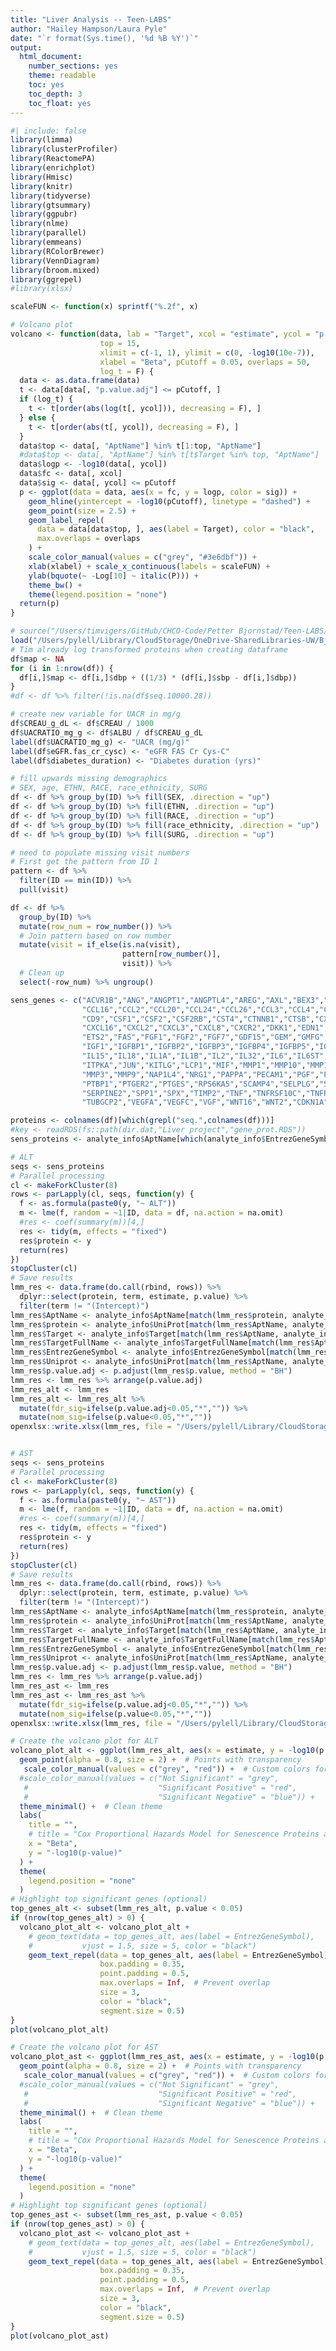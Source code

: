 ```yaml
---
title: "Liver Analysis -- Teen-LABS"
author: "Hailey Hampson/Laura Pyle"
date: "`r format(Sys.time(), '%d %B %Y')`"
output:
  html_document:
    number_sections: yes
    theme: readable
    toc: yes
    toc_depth: 3
    toc_float: yes
---
```


```r
#| include: false
library(limma)
library(clusterProfiler)
library(ReactomePA)
library(enrichplot)
library(Hmisc)
library(knitr)
library(tidyverse)
library(gtsummary)
library(ggpubr)
library(nlme)
library(parallel)
library(emmeans)
library(RColorBrewer)
library(VennDiagram)
library(broom.mixed)
library(ggrepel)
#library(xlsx)
```

```r
scaleFUN <- function(x) sprintf("%.2f", x)

# Volcano plot
volcano <- function(data, lab = "Target", xcol = "estimate", ycol = "p.value",
                    top = 15,
                    xlimit = c(-1, 1), ylimit = c(0, -log10(10e-7)),
                    xlabel = "Beta", pCutoff = 0.05, overlaps = 50,
                    log_t = F) {
  data <- as.data.frame(data)
  t <- data[data[, "p.value.adj"] <= pCutoff, ]
  if (log_t) {
    t <- t[order(abs(log(t[, ycol])), decreasing = F), ]
  } else {
    t <- t[order(abs(t[, ycol]), decreasing = F), ]
  }
  data$top <- data[, "AptName"] %in% t[1:top, "AptName"]
  #data$top <- data[, "AptName"] %in% t[t$Target %in% top, "AptName"]
  data$logp <- -log10(data[, ycol])
  data$fc <- data[, xcol]
  data$sig <- data[, ycol] <= pCutoff
  p <- ggplot(data = data, aes(x = fc, y = logp, color = sig)) +
    geom_hline(yintercept = -log10(pCutoff), linetype = "dashed") +
    geom_point(size = 2.5) +
    geom_label_repel(
      data = data[data$top, ], aes(label = Target), color = "black",
      max.overlaps = overlaps
    ) +
    scale_color_manual(values = c("grey", "#3e6dbf")) +
    xlab(xlabel) + scale_x_continuous(labels = scaleFUN) +
    ylab(bquote(~ -Log[10] ~ italic(P))) +
    theme_bw() +
    theme(legend.position = "none")
  return(p)
}
```


```r
# source("/Users/timvigers/GitHub/CHCO-Code/Petter Bjornstad/Teen-LABS/create_teen_labs_analysis_dataset.R")
load("/Users/pylell/Library/CloudStorage/OneDrive-SharedLibraries-UW/Bjornstad/Biostatistics Core Shared Drive/Teen Labs/Data_Cleaned/analysis_dataset.RData")
# Tim already log transformed proteins when creating dataframe
df$map <- NA
for (i in 1:nrow(df)) {
  df[i,]$map <- df[i,]$dbp + ((1/3) * (df[i,]$sbp - df[i,]$dbp))
}
#df <- df %>% filter(!is.na(df$seq.10000.28))

# create new variable for UACR in mg/g
df$CREAU_g_dL <- df$CREAU / 1000
df$UACRATIO_mg_g <- df$ALBU / df$CREAU_g_dL  
label(df$UACRATIO_mg_g) <- "UACR (mg/g)"
label(df$eGFR.fas_cr_cysc) <- "eGFR FAS Cr Cys-C"
label(df$diabetes_duration) <- "Diabetes duration (yrs)"

# fill upwards missing demographics
# SEX, age, ETHN, RACE, race_ethnicity, SURG
df <- df %>% group_by(ID) %>% fill(SEX, .direction = "up")
df <- df %>% group_by(ID) %>% fill(ETHN, .direction = "up")
df <- df %>% group_by(ID) %>% fill(RACE, .direction = "up")
df <- df %>% group_by(ID) %>% fill(race_ethnicity, .direction = "up")
df <- df %>% group_by(ID) %>% fill(SURG, .direction = "up")

# need to populate missing visit numbers
# First get the pattern from ID 1
pattern <- df %>%
  filter(ID == min(ID)) %>%
  pull(visit)

df <- df %>%
  group_by(ID) %>%
  mutate(row_num = row_number()) %>%
  # Join pattern based on row number
  mutate(visit = if_else(is.na(visit), 
                         pattern[row_number()], 
                         visit)) %>%
  # Clean up
  select(-row_num) %>% ungroup()
```

```r
sens_genes <- c("ACVR1B","ANG","ANGPT1","ANGPTL4","AREG","AXL","BEX3","BMP2","BMP6","C3","CCL1","CCL13",
                "CCL16","CCL2","CCL20","CCL24","CCL26","CCL3","CCL4","CCL5","CCL7","CCL8","CD55",
                "CD9","CSF1","CSF2","CSF2RB","CST4","CTNNB1","CTSB","CXCL1","CXCL10","CXCL12",
                "CXCL16","CXCL2","CXCL3","CXCL8","CXCR2","DKK1","EDN1","EGF","EGFR","EREG","ESM1",
                "ETS2","FAS","FGF1","FGF2","FGF7","GDF15","GEM","GMFG","HGF","HMGB1","ICAM1","ICAM3",
                "IGF1","IGFBP1","IGFBP2","IGFBP3","IGFBP4","IGFBP5","IGFBP6","IGFBP7","IL10","IL13",
                "IL15","IL18","IL1A","IL1B","IL2","IL32","IL6","IL6ST","IL7","INHA","IQGAP2","ITGA2",
                "ITPKA","JUN","KITLG","LCP1","MIF","MMP1","MMP10","MMP12","MMP13","MMP14","MMP2",
                "MMP3","MMP9","NAP1L4","NRG1","PAPPA","PECAM1","PGF","PIGF","PLAT","PLAU","PLAUR",
                "PTBP1","PTGER2","PTGES","RPS6KA5","SCAMP4","SELPLG","SEMA3F","SERPINB4","SERPINE1",
                "SERPINE2","SPP1","SPX","TIMP2","TNF","TNFRSF10C","TNFRSF11B","TNFRSF1A","TNFRSF1B",
                "TUBGCP2","VEGFA","VEGFC","VGF","WNT16","WNT2","CDKN1A")

proteins <- colnames(df)[which(grepl("seq.",colnames(df)))]
#key <- readRDS(fs::path(dir.dat,"Liver project","gene_prot.RDS"))
sens_proteins <- analyte_info$AptName[which(analyte_info$EntrezGeneSymbol %in% sens_genes)]

# ALT
seqs <- sens_proteins
# Parallel processing
cl <- makeForkCluster(8)
rows <- parLapply(cl, seqs, function(y) {
  f <- as.formula(paste0(y, "~ ALT"))
  m <- lme(f, random = ~1|ID, data = df, na.action = na.omit)
  #res <- coef(summary(m))[4,]
  res <- tidy(m, effects = "fixed")
  res$protein <- y
  return(res)
})
stopCluster(cl)
# Save results
lmm_res <- data.frame(do.call(rbind, rows)) %>%
  dplyr::select(protein, term, estimate, p.value) %>%
  filter(term != "(Intercept)")
lmm_res$AptName <- analyte_info$AptName[match(lmm_res$protein, analyte_info$AptName)]
lmm_res$protein <- analyte_info$UniProt[match(lmm_res$AptName, analyte_info$AptName)]
lmm_res$Target <- analyte_info$Target[match(lmm_res$AptName, analyte_info$AptName)]
lmm_res$TargetFullName <- analyte_info$TargetFullName[match(lmm_res$AptName, analyte_info$AptName)]
lmm_res$EntrezGeneSymbol <- analyte_info$EntrezGeneSymbol[match(lmm_res$AptName, analyte_info$AptName)]
lmm_res$Uniprot <- analyte_info$UniProt[match(lmm_res$AptName, analyte_info$AptName)]
lmm_res$p.value.adj <- p.adjust(lmm_res$p.value, method = "BH")
lmm_res <- lmm_res %>% arrange(p.value.adj)
lmm_res_alt <- lmm_res
lmm_res_alt <- lmm_res_alt %>%
  mutate(fdr_sig=ifelse(p.value.adj<0.05,"*","")) %>%
  mutate(nom_sig=ifelse(p.value<0.05,"*","")) 
openxlsx::write.xlsx(lmm_res, file = "/Users/pylell/Library/CloudStorage/OneDrive-SharedLibraries-UW/Melissa Leroux - Tommerdahl Bjornstad Files/Liver project/Results/Teen LABS proteins ALT.xlsx")


# AST
seqs <- sens_proteins
# Parallel processing
cl <- makeForkCluster(8)
rows <- parLapply(cl, seqs, function(y) {
  f <- as.formula(paste0(y, "~ AST"))
  m <- lme(f, random = ~1|ID, data = df, na.action = na.omit)
  #res <- coef(summary(m))[4,]
  res <- tidy(m, effects = "fixed")
  res$protein <- y
  return(res)
})
stopCluster(cl)
# Save results
lmm_res <- data.frame(do.call(rbind, rows)) %>%
  dplyr::select(protein, term, estimate, p.value) %>%
  filter(term != "(Intercept)")
lmm_res$AptName <- analyte_info$AptName[match(lmm_res$protein, analyte_info$AptName)]
lmm_res$protein <- analyte_info$UniProt[match(lmm_res$AptName, analyte_info$AptName)]
lmm_res$Target <- analyte_info$Target[match(lmm_res$AptName, analyte_info$AptName)]
lmm_res$TargetFullName <- analyte_info$TargetFullName[match(lmm_res$AptName, analyte_info$AptName)]
lmm_res$EntrezGeneSymbol <- analyte_info$EntrezGeneSymbol[match(lmm_res$AptName, analyte_info$AptName)]
lmm_res$Uniprot <- analyte_info$UniProt[match(lmm_res$AptName, analyte_info$AptName)]
lmm_res$p.value.adj <- p.adjust(lmm_res$p.value, method = "BH")
lmm_res <- lmm_res %>% arrange(p.value.adj)
lmm_res_ast <- lmm_res
lmm_res_ast <- lmm_res_ast %>%
  mutate(fdr_sig=ifelse(p.value.adj<0.05,"*","")) %>%
  mutate(nom_sig=ifelse(p.value<0.05,"*","")) 
openxlsx::write.xlsx(lmm_res, file = "/Users/pylell/Library/CloudStorage/OneDrive-SharedLibraries-UW/Melissa Leroux - Tommerdahl Bjornstad Files/Liver project/Results/Teen LABS proteins AST.xlsx")

```

```r
# Create the volcano plot for ALT
volcano_plot_alt <- ggplot(lmm_res_alt, aes(x = estimate, y = -log10(p.value), color = nom_sig)) +
  geom_point(alpha = 0.8, size = 2) +  # Points with transparency
   scale_color_manual(values = c("grey", "red")) +  # Custom colors for significance
  #scale_color_manual(values = c("Not Significant" = "grey", 
   #                             "Significant Positive" = "red", 
   #                             "Significant Negative" = "blue")) +
  theme_minimal() +  # Clean theme
  labs(
    title = "",
    # title = "Cox Proportional Hazards Model for Senescence Proteins and Doubling of ALT (U/L)",
    x = "Beta",
    y = "-log10(p-value)"
  ) +
  theme(
    legend.position = "none"
  )
# Highlight top significant genes (optional)
top_genes_alt <- subset(lmm_res_alt, p.value < 0.05)
if (nrow(top_genes_alt) > 0) {
  volcano_plot_alt <- volcano_plot_alt +
    # geom_text(data = top_genes_alt, aes(label = EntrezGeneSymbol), 
    #           vjust = 1.5, size = 5, color = "black")
    geom_text_repel(data = top_genes_alt, aes(label = EntrezGeneSymbol), 
                    box.padding = 0.35, 
                    point.padding = 0.5, 
                    max.overlaps = Inf,  # Prevent overlap
                    size = 3, 
                    color = "black", 
                    segment.size = 0.5)
}
plot(volcano_plot_alt)
```


```r
# Create the volcano plot for AST
volcano_plot_ast <- ggplot(lmm_res_ast, aes(x = estimate, y = -log10(p.value), color = nom_sig)) +
  geom_point(alpha = 0.8, size = 2) +  # Points with transparency
   scale_color_manual(values = c("grey", "red")) +  # Custom colors for significance
  #scale_color_manual(values = c("Not Significant" = "grey", 
   #                             "Significant Positive" = "red", 
   #                             "Significant Negative" = "blue")) +
  theme_minimal() +  # Clean theme
  labs(
    title = "",
    # title = "Cox Proportional Hazards Model for Senescence Proteins and Doubling of ALT (U/L)",
    x = "Beta",
    y = "-log10(p-value)"
  ) +
  theme(
    legend.position = "none"
  )
# Highlight top significant genes (optional)
top_genes_ast <- subset(lmm_res_ast, p.value < 0.05)
if (nrow(top_genes_ast) > 0) {
  volcano_plot_ast <- volcano_plot_ast +
    # geom_text(data = top_genes_alt, aes(label = EntrezGeneSymbol), 
    #           vjust = 1.5, size = 5, color = "black")
    geom_text_repel(data = top_genes_alt, aes(label = EntrezGeneSymbol), 
                    box.padding = 0.35, 
                    point.padding = 0.5, 
                    max.overlaps = Inf,  # Prevent overlap
                    size = 3, 
                    color = "black", 
                    segment.size = 0.5)
}
plot(volcano_plot_ast)
```